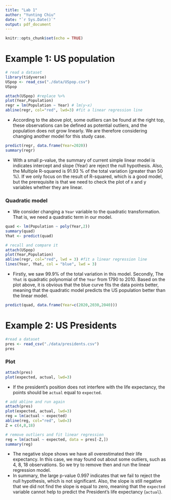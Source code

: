 ```yaml
---
title: "Lab 1"
author: "Yunting Chiu"
date: "`r Sys.Date()`"
output: pdf_document
---
```


```r
knitr::opts_chunk$set(echo = TRUE)
```
# Example 1: US population
```r
# read a dataset
library(tidyverse)
USpop <- read_csv("./data/USpop.csv")
USpop
```
```r
attach(USpop) #replace %>% 
plot(Year,Population)
regr = lm(Population ~ Year) # lm(y~x)
abline(regr, col="red", lwd=3) #fit a linear regression line

```

- According to the above plot, some outliers can be found at the right top, these observations can be defined as potential outliers, and the population does not grow linearly. We are therefore considering changing another model for this study case. 

```r
predict(regr, data.frame(Year=2020))
summary(regr)
```

- With a small p-value, the summary of current simple linear model is indicates intercept and slope (Year) are reject the null hypothesis. Also, the Multiple R-squared is 91.93 % of the total variation (greater than 50 %). If we only focus on the result of R-squared, which is a good model, but the prerequisite is that we need to check the plot of x and y variables whether they are linear.


### Quadratic model
- We consider changing a `Year` variable to the quadratic transformation. That is, we need a quadratic term in our model.
```r
quad <- lm(Population ~ poly(Year,2))
summary(quad)
Yhat <- predict(quad)

# recall and compare it 
attach(USpop)
plot(Year,Population)
abline(regr, col="red", lwd = 3) #fit a linear regression line
lines(Year, Yhat, col = "blue", lwd = 3)
```

- Firstly, we saw 99.9% of the total variation in this model. Secondly, The `Yhat` is quadratic polynomial of the `Year` from 1790 to 2010. Based on the plot above, it is obvious that the blue curve fits the data points better, meaning that the quadratic model predicts the US population better than the linear model.

```r
predict(quad, data.frame(Year=c(2020,2030,2040)))
```



# Example 2: US Presidents
```r
#read a dataset
pres <- read_csv("./data/presidents.csv")
pres
```
### Plot
```r
attach(pres)
plot(expected, actual, lwd=3)
```

- If the president's position does not interfere with the life expectancy, the points should be `actual` equal to `expected`. 

```r
# add abline and run again
attach(pres)
plot(expected, actual, lwd=3)
reg = lm(actual ~ expected) 
abline(reg, col="red", lwd=3)
Z = c(4,8,18)

# remove outliers and fit linear regression
reg = lm(actual ~ expected, data = pres[-Z,])
summary(reg)
```

- The negative slope shows we have all overestimated their life expectancy. In this case, we may found out about some outliers, such as 4, 8, 18 observations. So we try to remove then and run the linear regression model.
- In summary, the large p-value 0.997 indicates that we fail to reject the null hypothesis, which is not significant. Also, the slope is still negative that we did not find the slope is equal to zero, meaning that the `expected` variable cannot help to predict the President's life expectancy (`actual`).
